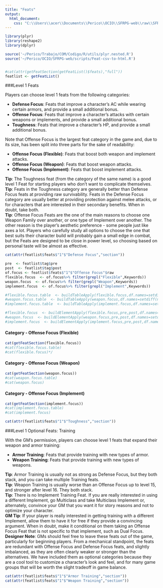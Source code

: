 ```yaml
---
title: "Feats"
output: 
  html_document:
    css: "C:\\Users\\acer\\Documents\\Perico\\OCIO\\SFRPG-web\\raw\\SFRPG.css"
---
```




```r
library(plyr)
library(reshape2)
library(dplyr)

source('~/Perico/Trabajo/COM/Codigo/R/utils/plyr.nested.R')
source('~/Perico/OCIO/SFRPG-web/scripts/Feat-csv-to-html.R')


#cat(attr(getFeatSection(getFeatList()$feats),"full"))
featlist <- getFeatList()

```
###Level 1 Feats

Players can choose level 1 feats from the following categories:

- **Defense Focus**: Feats that improve a character's AC while wearing certain armors, and provide a small additional bonus.
- **Offense Focus**: Feats that improve a character's attacks with certain weapons or implements, and provide a small additional bonus.
- **Toughness**: Feats that improve a character's HP, and provide a small additional bonus.

Note that Offense Focus is the largest feat category in the game and, due to its size, has been split into three parts for the sake of readability: 

- **Offense Focus (Flexible)**: Feats that boost both weapon and implement attacks.
- **Offense Focus (Weapon)**: Feats that boost weapon attacks.
- **Offense Focus (Implement)**: Feats that boost implement attacks.


<div class="tip">**Tip**: The Toughness feat (from the category of the same name) is a good level 1 Feat for starting players who don’t want to complicate themselves.</div>

<div class="tip">**Tip**: Feats in the Toughness category are generally better than Defense Focus feats at providing raw survivability. Feats in the Defense Focus category are usually better at providing protection against melee attacks, or for characters that are interested in their secondary benefits. When in doubt, take both.</div>

<div class="tip">**Tip**: Offense Focus Feats are the one of the main reasons to choose one Weapon Family over another, or one type of Implement over another. The other reason is the player’s aesthetic preference - some people just like axes a lot. Players who carefully study all options to choose the one that best suits their character build will probably gain a small edge in combat, but the Feats are designed to be close in power level, so choosing based on personal taste will be almost as effective.</div>


```r
cat(attr(featlist$feats$"1"$"Defense Focus","section"))

```

```r
pre  <- featlist$tag$pre
post  <- featlist$tag$post
of.focus <- featlist$feats$"1"$"Offense Focus"$raw
flexible.focus  <- of.focus%>% filter(grepl("Flexible",Keywords))
weapon.focus  <- of.focus%>% filter(grepl("Weapon",Keywords))
implement.focus  <- of.focus%>% filter(grepl("Implement",Keywords))

#flexible.focus.table  <- buildTableApply(flexible.focus,df.names=setdiff(names(flexible.focus),"Text"))
#weapon.focus.table  <- buildTableApply(weapon.focus,df.names=setdiff(names(weapon.focus),"Text"))
#implement.focus.table  <- buildTableApply(implement.focus,df.names=setdiff(names(implement.focus),"Text"))

#flexible.focus  <- buildElementApply(flexible.focus,pre,post,df.names=setdiff(names(flexible.focus),"Summary"))
#weapon.focus  <- buildElementApply(weapon.focus,pre,post,df.names=setdiff(names(weapon.focus),"Summary"))
#implement.focus  <- buildElementApply(implement.focus,pre,post,df.names=setdiff(names(implement.focus),"Summary"))

```
#### Category - Offense Focus (Flexible)
```r
cat(getFeatSection(flexible.focus))
#cat(flexible.focus.table)
#cat(flexible.focus)*/
```
#### Category - Offense Focus (Weapon)
```r
cat(getFeatSection(weapon.focus))
#cat(weapon.focus.table)
#cat(weapon.focus)
```
#### Category - Offense Focus (Implement)
```r
cat(getFeatSection(implement.focus))
#cat(implement.focus.table)
#cat(implement.focus)

cat(attr(featlist$feats$"1"$"Toughness","section"))

```


###Level 1 Optional Feats: Training

With the GM's permission, players can choose level 1 feats that expand their weapon and armor training:

- **Armor Training**: Feats that provide training with new types of armor.
- **Weapon Training**: Feats that provide training with new types of weapons.


<div class="tip">**Tip**: Armor Training is usually not as strong as Defense Focus, but they both stack, and you can take multiple Training feats.</div>

<div class="tip">**Tip**: Weapon Training is usually worse than an Offense Focus up to level 15, and stronger after level 16. They both stack.</div>

<div class="tip">**Tip**: There is no Implement Training Feat. If you are really interested in using a different Implement, go Multiclass and take Multiclass Implement or, alternately, convince your GM that you want it for story reasons and not to optimize your character.</div>

<div class="tip">**GM Tip**: If your player is really interested in getting training with a different Implement, allow them to have it for free if they provide a convincing argument. When in doubt, make it conditional on them taking an Offense Focus Feat that is not specific to that implement, such as Dual Focus.</div>

<div class="design">**Designer Note**: GMs should feel free to leave these feats out of the game, particularly for beginning players. From a mechanical standpoint, the feats are redundant with Offense Focus and Defense Focus feats, and slightly imbalanced, as they are often clearly weaker or stronger than the alternatives. We have included them as optional categories because they are a cool tool to customize a character's look and feel, and for many game groups that will be worth the slight tradeoff in game balance.</div>



```r
cat(attr(featlist$feats$"1"$"Armor Training","section"))
cat(attr(featlist$feats$"1"$"Weapon Training","section"))


```





